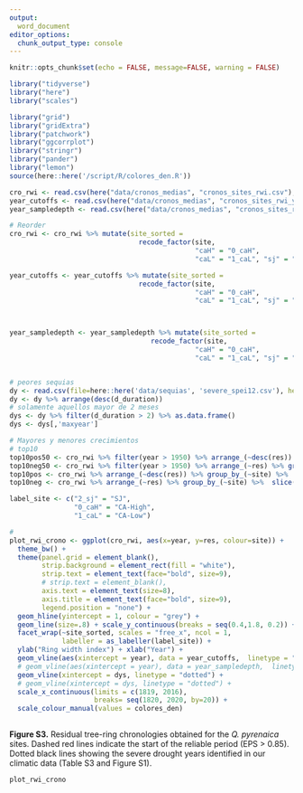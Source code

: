 ```yaml
---
output: 
  word_document
editor_options: 
  chunk_output_type: console
---
```


```r
knitr::opts_chunk$set(echo = FALSE, message=FALSE, warning = FALSE)
```

```r
library("tidyverse")
library("here")
library("scales")

library("grid")
library("gridExtra")
library("patchwork")
library("ggcorrplot")
library("stringr")
library("pander")
library("lemon")
source(here::here('/script/R/colores_den.R'))
```



```r
cro_rwi <- read.csv(here("data/cronos_medias", "cronos_sites_rwi.csv"), header = TRUE, sep = ',')
year_cutoffs <- read.csv(here("data/cronos_medias", "cronos_sites_rwi_year_cutoffs.csv"), header = TRUE, sep = ',')
year_sampledepth <- read.csv(here("data/cronos_medias", "cronos_sites_rwi_year_sampledepth.csv"), header = TRUE, sep = ',')

# Reorder 
cro_rwi <- cro_rwi %>% mutate(site_sorted = 
                                recode_factor(site,
                                              "caH" = "0_caH", 
                                              "caL" = "1_caL", "sj" = "2_sj"))

year_cutoffs <- year_cutoffs %>% mutate(site_sorted = 
                                recode_factor(site,
                                              "caH" = "0_caH", 
                                              "caL" = "1_caL", "sj" = "2_sj"))



year_sampledepth <- year_sampledepth %>% mutate(site_sorted = 
                                   recode_factor(site,
                                              "caH" = "0_caH", 
                                              "caL" = "1_caL", "sj" = "2_sj"))


# peores sequias 
dy <- read.csv(file=here::here('data/sequias', 'severe_spei12.csv'), header=TRUE)
dy <- dy %>% arrange(desc(d_duration))
# solamente aquellos mayor de 2 meses 
dys <- dy %>% filter(d_duration > 2) %>% as.data.frame() 
dys <- dys[,'maxyear'] 
```

```r
# Mayores y menores crecimientos 
# top10  
top10pos50 <- cro_rwi %>% filter(year > 1950) %>% arrange_(~desc(res)) %>% group_by_(~site) %>%  slice(1:10)
top10neg50 <- cro_rwi %>% filter(year > 1950) %>% arrange_(~res) %>% group_by_(~site) %>%  slice(1:10)
top10pos <- cro_rwi %>% arrange_(~desc(res)) %>% group_by_(~site) %>%  slice(1:10)
top10neg <- cro_rwi %>% arrange_(~res) %>% group_by_(~site) %>%  slice(1:10)
```

```r

label_site <- c("2_sj" = "SJ",
                "0_caH" = "CA-High",
                "1_caL" = "CA-Low")

# 
plot_rwi_crono <- ggplot(cro_rwi, aes(x=year, y=res, colour=site)) +
  theme_bw() + 
  theme(panel.grid = element_blank(), 
        strip.background = element_rect(fill = "white"),
        strip.text = element_text(face="bold", size=9), 
        # strip.text = element_blank(), 
        axis.text = element_text(size=8), 
        axis.title = element_text(face="bold", size=9), 
        legend.position = "none") + 
  geom_hline(yintercept = 1, colour = "grey") + 
  geom_line(size=.8) + scale_y_continuous(breaks = seq(0.4,1.8, 0.2)) +
  facet_wrap(~site_sorted, scales = "free_x", ncol = 1,
             labeller = as_labeller(label_site)) + 
  ylab("Ring width index") + xlab("Year") + 
  geom_vline(aes(xintercept = year), data = year_cutoffs,  linetype = "dashed", colour='red') + 
  # geom_vline(aes(xintercept = year), data = year_sampledepth,  linetype = "dashed", colour='blue') +
  geom_vline(xintercept = dys, linetype = "dotted") + 
  # geom_vline(xintercept = dys, linetype = "dotted") + 
  scale_x_continuous(limits = c(1819, 2016), 
                     breaks= seq(1820, 2020, by=20)) +
  scale_colour_manual(values = colores_den)
  


```


**Figure S3.** Residual tree-ring chronologies obtained for the *Q. pyrenaica* sites. Dashed red lines indicate the start of the reliable period (EPS > 0.85). Dotted black lines showing the severe drought years identified in our climatic data (Table S3 and Figure S1). 

```r
plot_rwi_crono  
```

